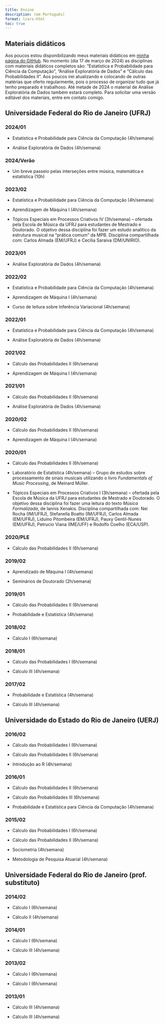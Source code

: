 ---
title: Ensino
description: (em Português)
format: lcars-html
toc: true
---

## Materiais didáticos
Aos poucos estou disponibilizando meus materiais didáticos em [minha página do GitHub](https://github.com/HugoCarvalhoUFRJ). No momento (dia 17 de março de 2024) as disciplinas com materiais didáticos completos são: "Estatística e Probabilidade para Ciência da Computação", "Análise Exploratória de Dados" e "Cálculo das Probabilidades II". Aos poucos irei atualizando e colocando de outras matérias que oferto regularmente, pois o processo de organizar tudo que já tenho preparado é trabalhoso. Até metade de 2024 o material de Análise Exploratória de Dados também estará completo. Para solicitar uma versão editável dos materiais, entre em contato comigo.

## Universidade Federal do Rio de Janeiro (UFRJ)

### 2024/01
- Estatística e Probabilidade para Ciência da Computação (4h/semana)

- Análise Exploratória de Dados (4h/semana)

### 2024/Verão
- Um breve passeio pelas interseções entre música, matemática e estatística (10h)

### 2023/02
- Estatística e Probabilidade para Ciência da Computação (4h/semana)

- Aprendizagem de Máquina I (4h/semana)

- Tópicos Especiais em Processos Criativos IV (3h/semana) -- ofertada pela Escola de Música da UFRJ para estudantes de Mestrado e Doutorado. O objetivo dessa disciplina foi fazer um estudo analítico da estrutura musical na "prática comum" da MPB. Disciplina compartilhada com: Carlos Almada (EM/UFRJ) e Cecília Saraiva (DM/UNIRIO).

### 2023/01
- Análise Exploratória de Dados (4h/semana)

### 2022/02
- Estatística e Probabilidade para Ciência da Computação (4h/semana)

- Aprendizagem de Máquina I (4h/semana)

- Curso de leitura sobre Inferência Variacional (4h/semana)

### 2022/01
- Estatística e Probabilidade para Ciência da Computação (4h/semana)

- Análise Exploratória de Dados (4h/semana)

### 2021/02
- Cálculo das Probabilidades II (6h/semana)

- Aprendizagem de Máquina I (4h/semana)

### 2021/01
- Cálculo das Probabilidades II (6h/semana)

- Análise Exploratória de Dados (4h/semana)

### 2020/02
- Cálculo das Probabilidades II (6h/semana)

- Aprendizagem de Máquina I (4h/semana)

### 2020/01
- Cálculo das Probabilidades II (6h/semana)

- Laboratório de Estatística (4h/semana) -- Grupo de estudos sobre processamento de sinais musicais utilizando o livro *Fundamentals of Music Processing*, de Meinard Müller.

- Tópicos Especiais em Processos Criativos I (3h/semana) -- ofertada pela Escola de Música da UFRJ para estudantes de Mestrado e Doutorado. O objetivo dessa disciplina foi fazer uma leitura do texto *Música Formalizada*, de Iannis Xenakis. Disciplina compartilhada com: Nei Rocha (IM/UFRJ), Stefanella Boatto (IM/UFRJ), Carlos Almada (EM/UFRJ), Liduino Pitombeira (EM/UFRJ), Pauxy Gentil-Nunes (EM/UFRJ), Petrucio Viana (IME/UFF) e Rodolfo Coelho (ECA/USP).

### 2020/PLE
- Cálculo das Probabilidades II (6h/semana)

### 2019/02
- Aprendizado de Máquina I (4h/semana)

- Seminários de Doutorado (2h/semana)

### 2019/01
- Cálculo das Probabilidades II (6h/semana)

- Probabilidade e Estatística (4h/semana)

### 2018/02
- Cálculo I (6h/semana)

### 2018/01
- Cálculo das Probabilidades I (6h/semana)

- Cálculo III (4h/semana)

### 2017/02
- Probabilidade e Estatística (4h/semana)

- Cálculo III (4h/semana)

## Universidade do Estado do Rio de Janeiro (UERJ)

### 2016/02
- Cálculo das Probabilidades I (6h/semana)

- Cálculo das Probabilidades II (6h/semana)

- Introdução ao R (4h/semana)

### 2016/01
- Cálculo das Probabilidades II (6h/semana)

- Cálculo das Probabilidades III (6h/semana)

- Probabilidade e Estatística para Ciência da Computação (4h/semana)

### 2015/02
- Cálculo das Probabilidades I (6h/semana)

- Cálculo das Probabilidades II (6h/semana)

- Sociometria (4h/semana)

- Metodologia de Pesquisa Atuarial (4h/semana)

## Universidade Federal do Rio de Janeiro (prof. substituto)

### 2014/02
- Cálculo I (6h/semana)

- Cálculo II (4h/semana)

### 2014/01
- Cálculo I (6h/semana)

- Cálculo III (4h/semana)

### 2013/02
- Cálculo I (6h/semana)

- Cálculo I (6h/semana)

### 2013/01
- Cálculo III (4h/semana)

- Cálculo III (4h/semana)
